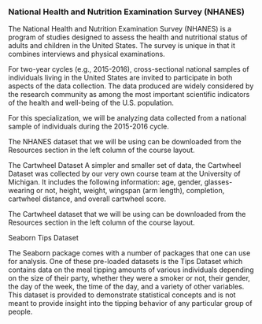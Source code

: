 ### National Health and Nutrition Examination Survey (NHANES)

The National Health and Nutrition Examination Survey (NHANES) is a program of studies designed to assess the health and nutritional status of adults and children in the United States. The survey is unique in that it combines interviews and physical examinations.

For two-year cycles (e.g., 2015-2016), cross-sectional national samples of individuals living in the United States are invited to participate in both aspects of the data collection. The data produced are widely considered by the research community as among the most important scientific indicators of the health and well-being of the U.S. population.

For this specialization, we will be analyzing data collected from a national sample of individuals during the 2015-2016 cycle.

The NHANES dataset that we will be using can be downloaded from the Resources section in the left column of the course layout.

The Cartwheel Dataset
A simpler and smaller set of data, the Cartwheel Dataset was collected by our very own course team at the University of Michigan. It includes the following information: age, gender, glasses-wearing or not, height, weight, wingspan (arm length), completion, cartwheel distance, and overall cartwheel score.

The Cartwheel dataset that we will be using can be downloaded from the Resources section in the left column of the course layout.

Seaborn Tips Dataset

The Seaborn package comes with a number of packages that one can use for analysis. One of these pre-loaded datasets is the Tips Dataset which contains data on the meal tipping amounts of various individuals depending on the size of their party, whether they were a smoker or not, their gender, the day of the week, the time of the day, and a variety of other variables. This dataset is provided to demonstrate statistical concepts and is not meant to provide insight into the tipping behavior of any particular group of people.
